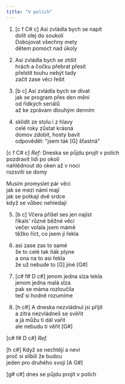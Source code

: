 ```yaml
---
title: "V polích"
---
```


1. [c f C# c] Asi zvládla bych se napít\
   dolít olej do soukolí\
   Dobojovat všechny mety\
   dětem pomoct nad úkoly

2. Asi zvládla bych se ztišit\
   hrách a čočku přebrat přesít\
   přelstít touhu nebýt tady\
   začít zase věci řešit

3. [b c] Asi zvládla bych se dívat\
   jak se program přes den mění\
   od řídkých seriálů\
   až ke zprávám dlouhým denním

4. sklidit ze stolu i z hlavy\
   celé roky zůstat krásná\
   domov zdobit, hosty bavit\
   odpovědět: "jsem tak [G] šťastná"

[c f C# c]
_Ref:_ Dneska se půjdu projít v polích\
pozdravit lidi po okolí\
nahlédnout do oken až v noci\
rozsvítí se domy

Musím promyslet pár věcí\
jak se mezi námi mají\
jak se potkají dvě srdce\
když se vůbec nehledají

5. [b c] Včera přišel ses jen najíst\
   říkals' různé běžné věci\
   večer volala jsem mámě\
   těžko říct, co jsem jí řekla

6. asi zase zas to samé\
   že to celé tak ňák plyne\
   a ona na to asi řekla\
   že už nebude to [G] jiné [G#]

7. [c# f# D c#] jenom jedna slza tekla\
   jenom jedna malá slza\
   pak se máma rozloučila\
   teď si hodně rozumíme

8. [h c#] A dneska nezvládnul jsi přijít\
   a zítra nezvládneš se svěřit\
   a já můžu ti dál vařit\
   ale nebudu ti věřit [G#]

[c# f# D c#]
_Ref._

[h c#]
Když se nechtějí a neví\
proč si slíbili že budou\
jeden pro druhého svoji [A G#]

[g# c#]
dnes se půjdu projít v polích
